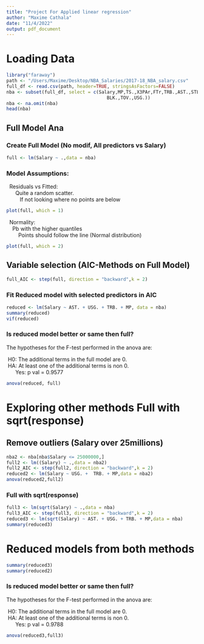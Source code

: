 ```yaml
---
title: "Project For Applied linear regression"
author: "Maxime Cathala"
date: "11/4/2022"
output: pdf_document
---
```


# Loading Data
```r
library("faraway")
path <- "/Users/Maxime/Desktop/NBA_Salaries/2017-18_NBA_salary.csv"
full_df <- read.csv(path, header=TRUE, stringsAsFactors=FALSE)
nba <- subset(full_df, select = c(Salary,MP,TS.,X3PAr,FTr,TRB.,AST.,STL.,
                                     BLK.,TOV.,USG.))
nba <- na.omit(nba)
head(nba)
```

## Full Model Ana
### Create Full Model (No modif, All predictors vs Salary)
```r
full <- lm(Salary ~ .,data = nba)
```

### Model Assumptions:

|   Residuals vs Fitted:
|       Quite a random scatter.
|          If not looking where no points are below


```r
plot(full, which = 1)
```

|   Normality:
|     Pb with the higher quantiles
|         Points should follow the line (Normal distribution)
```r
plot(full, which = 2)
```


## Variable selection (AIC-Methods on Full Model)

```r
full_AIC <- step(full, direction = "backward",k = 2)
```
### Fit Reduced model with selected predictors in AIC
```r
reduced <- lm(Salary ~ AST. + USG. + TRB. + MP, data = nba)
summary(reduced)
vif(reduced)
```

### Is reduced model better or same then full?
The hypotheses for the F-test performed in the anova are: 

|  H0: The additional terms in the full model are 0. 
|  HA: At least one of the additional terms is non 0.
|       Yes: p val = 0.9577
```r
anova(reduced, full)
```

# Exploring other methods Full with sqrt(response)
## Remove outliers (Salary over 25millions)
```r
nba2 <- nba[nba$Salary <= 25000000,]
full2 <- lm((Salary) ~ .,data = nba2)
full2_AIC <- step(full2, direction = "backward",k = 2)
reduced2 <- lm(Salary ~ USG. +  TRB. + MP,data = nba2)
anova(reduced2,full2)
```

### Full with sqrt(response)
```r
full3 <- lm(sqrt(Salary) ~ .,data = nba)
full3_AIC <- step(full3, direction = "backward",k = 2)
reduced3 <- lm(sqrt(Salary) ~ AST. + USG. + TRB. + MP,data = nba)
summary(reduced3)
```


# Reduced models from both methods
```r
summary(reduced3)
summary(reduced2)
```

### Is reduced model better or same then full?
The hypotheses for the F-test performed in the anova are: 

|  H0: The additional terms in the full model are 0. 
|  HA: At least one of the additional terms is non 0.
|       Yes: p val = 0.9788
```r
anova(reduced3,full3)
```

